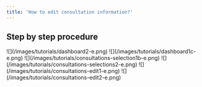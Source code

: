 ```yaml
---
title: 'How to edit consultation information?'
---
```


## Step by step procedure

<Steps>
  <Step title="Go to &#x22;Dashboard&#x22;">
    ![](/images/tutorials/dashboard2-e.png)
  </Step>

  <Step title="Click your &#x22;company name&#x22;">
    ![](/images/tutorials/dashboard1c-e.png)
  </Step>

  <Step title="Click &#x22;Consultations&#x22; from the sidebar.">
    ![](/images/tutorials/consultations-selection1b-e.png)
  </Step>

  <Step title="Click on the &#x22;consultation subject&#x22;.">
    ![](/images/tutorials/consultations-selections2-e.png)
  </Step>

  <Step title="Click &#x22;Edit&#x22; button.">
    ![](/images/tutorials/consultations-edit1-e.png)
  </Step>

  <Step title="Fill up the fields, then hit &#x22;Save&#x22; button.">
    ![](/images/tutorials/consultations-edit2-e.png)
  </Step>
</Steps>